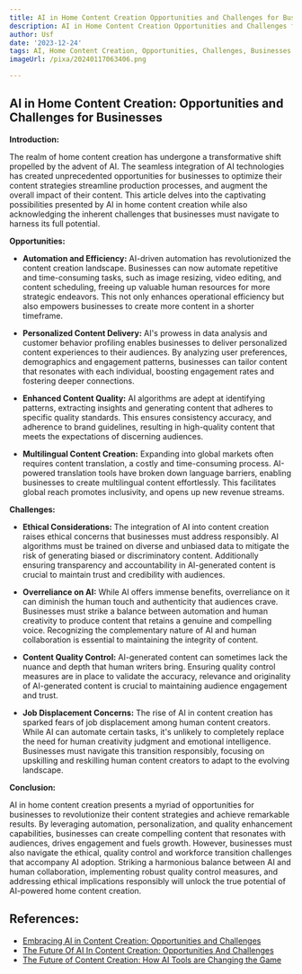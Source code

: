 ```yaml
---
title: AI in Home Content Creation Opportunities and Challenges for Businesses
description: AI in Home Content Creation Opportunities and Challenges for Businesses
author: Usf
date: '2023-12-24'
tags: AI, Home Content Creation, Opportunities, Challenges, Businesses
imageUrl: /pixa/20240117063406.png

---
```

##  AI in Home Content Creation:  Opportunities and Challenges for Businesses

**Introduction:**

The realm of home content creation has undergone a transformative shift propelled by the advent  of AI. The seamless integration of AI technologies has created unprecedented  opportunities for businesses to optimize their content strategies streamline production processes, and  augment the overall impact of their content. This article delves into the captivating possibilities presented by  AI in home content creation while also acknowledging the inherent challenges that businesses must navigate to harness its full potential.

**Opportunities:**

* **Automation and Efficiency:** AI-driven automation has revolutionized the content  creation landscape.  Businesses can now automate repetitive and time-consuming  tasks, such as image resizing, video  editing, and content  scheduling, freeing up valuable human resources for more strategic endeavors.  This not only enhances operational efficiency but also empowers  businesses to create  more content in a shorter timeframe.

*  **Personalized Content  Delivery:** AI's prowess in data analysis and customer behavior profiling enables businesses to  deliver personalized content experiences to their audiences. By analyzing user preferences, demographics and engagement patterns, businesses can tailor content that resonates with each individual, boosting engagement rates and fostering deeper connections.

* **Enhanced Content Quality:** AI algorithms are adept at identifying  patterns, extracting insights and generating content that adheres to specific quality standards. This ensures consistency accuracy,  and adherence to brand  guidelines, resulting in high-quality content that meets the expectations of discerning audiences.

* **Multilingual Content Creation:** Expanding  into global markets often requires content translation, a costly and time-consuming process. AI-powered translation  tools have broken down language barriers,  enabling businesses to create multilingual content effortlessly. This facilitates global reach promotes inclusivity, and opens  up new revenue streams.

**Challenges:**

* **Ethical Considerations:** The integration of AI into content creation raises ethical concerns that businesses must address  responsibly. AI algorithms must be trained  on diverse and unbiased data to  mitigate the risk of generating biased or discriminatory content. Additionally ensuring transparency and accountability  in AI-generated content  is crucial to maintain trust and credibility with audiences.

*  **Overreliance  on AI:** While  AI offers immense benefits, overreliance on it can  diminish the  human touch and authenticity that  audiences crave. Businesses must strike a balance between automation and human creativity to  produce content that retains a genuine and compelling voice. Recognizing the complementary nature of AI and human collaboration is essential to maintaining the integrity of content.

* **Content Quality Control:** AI-generated content can sometimes lack the nuance  and depth that human writers bring. Ensuring quality control measures are in place to validate the accuracy, relevance and originality of AI-generated content is crucial to maintaining audience  engagement and trust.

*  **Job Displacement Concerns:**  The rise of AI in  content creation has sparked fears  of job displacement among human content creators. While  AI can automate certain tasks, it's unlikely  to completely  replace the need for  human creativity judgment and emotional intelligence. Businesses must  navigate  this transition responsibly, focusing on upskilling  and reskilling human content creators to adapt to the evolving landscape.

**Conclusion:**

AI in home content creation  presents a myriad of opportunities for businesses to revolutionize  their content strategies and achieve remarkable results. By leveraging automation, personalization, and quality enhancement capabilities, businesses can create compelling content that resonates with audiences, drives  engagement and fuels growth. However, businesses must also navigate  the ethical, quality control and workforce transition challenges that  accompany AI adoption. Striking a harmonious balance between AI and human collaboration, implementing robust quality control measures, and addressing ethical implications responsibly  will unlock the true potential of AI-powered home  content creation.

## References:
- [Embracing AI in Content Creation: Opportunities and Challenges](https://www.linkedin.com/pulse/embracing-ai-content-creation-opportunities-challenges-janette-toral-x6fsc?trk=public_post_main-feed-card_feed-article-content)
- [The Future Of AI In Content Creation: Opportunities And Challenges](https://ranking-articles.com/the-future-of-ai-in-content-creation/)
- [The Future of Content Creation: How AI Tools are Changing the Game](https://aicontentfy.com/en/blog/future-of-content-creation-how-ai-tools-are-changing-game)
